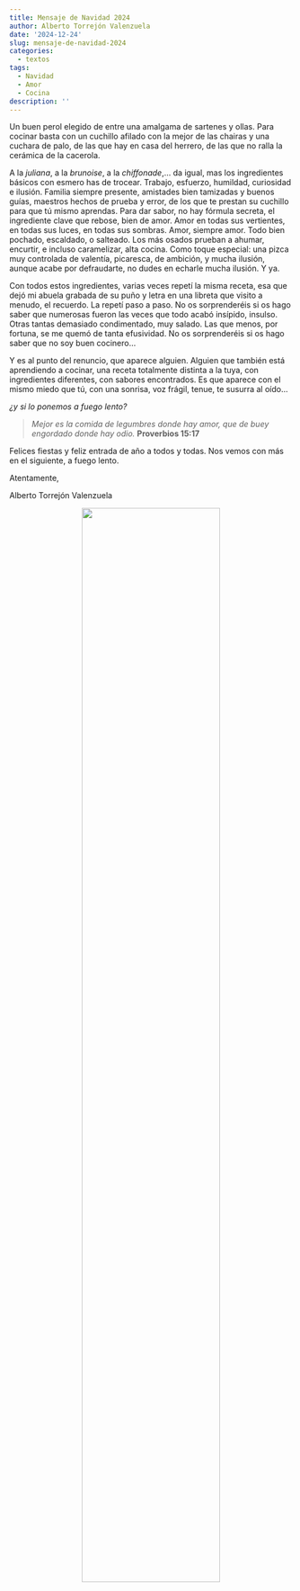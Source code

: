 ```yaml
---
title: Mensaje de Navidad 2024
author: Alberto Torrejón Valenzuela
date: '2024-12-24'
slug: mensaje-de-navidad-2024
categories:
  - textos
tags:
  - Navidad
  - Amor
  - Cocina
description: ''
---
```


<div class="just">
<span class = "primerapalabra">U</span>n buen perol elegido de entre una amalgama de sartenes y ollas. Para cocinar basta con un cuchillo afilado con la mejor de las chairas y una cuchara de palo, de las que hay en casa del herrero, de las que no ralla la cerámica de la cacerola.

A la *juliana*, a la *brunoise*, a la *chiffonade*,... da igual, mas los ingredientes básicos con esmero has de trocear. Trabajo, esfuerzo, humildad, curiosidad e ilusión. Familia siempre presente, amistades bien tamizadas y buenos guías, maestros hechos de prueba y error, de los que te prestan su cuchillo para que tú mismo aprendas. Para dar sabor, no hay fórmula secreta, el ingrediente clave que rebose, bien de amor. Amor en todas sus vertientes, en todas sus luces, en todas sus sombras. Amor, siempre amor. Todo bien pochado, escaldado, o salteado. Los más osados prueban a ahumar, encurtir, e incluso caramelizar, alta cocina. Como toque especial: una pizca muy controlada de valentía, picaresca, de ambición, y mucha ilusión, aunque acabe por defraudarte, no dudes en echarle mucha ilusión. Y ya.

Con todos estos ingredientes, varias veces repetí la misma receta, esa que dejó mi abuela grabada de su puño y letra en una libreta que visito a menudo, el recuerdo. La repetí paso a paso. No os sorprenderéis si os hago saber que numerosas fueron las veces que todo acabó insípido, insulso. Otras tantas demasiado condimentado, muy salado. Las que menos, por fortuna, se me quemó de tanta efusividad. No os sorprenderéis si os hago saber que no soy buen cocinero...

Y es al punto del renuncio, que aparece alguien. Alguien que también está aprendiendo a cocinar, una receta totalmente distinta a la tuya, con ingredientes diferentes, con sabores encontrados. Es que aparece con el mismo miedo que tú, con una sonrisa, voz frágil, tenue, te susurra al oído...
</div>

<div class="der">
*¿y si lo ponemos a fuego lento?*
</div>

> *Mejor es la comida de legumbres donde hay amor, que de buey engordado donde hay odio.*
> **Proverbios 15:17**

Felices fiestas y feliz entrada de año a todos y todas. Nos vemos con más en el siguiente, a fuego lento.

Atentamente,

<div class="der">
<span class = "primerapalabra">Alberto Torrejón Valenzuela</span>
</div>

<center>
![](/text/Img/cocina.jpeg){width=70% height=70%}
</center>
